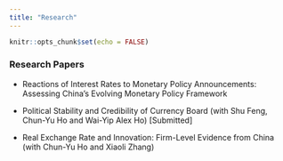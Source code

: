 ```yaml
---
title: "Research"
---
```


```r
knitr::opts_chunk$set(echo = FALSE)
```


### Research Papers
- Reactions of  Interest Rates to Monetary Policy Announcements: Assessing China’s Evolving Monetary
Policy Framework

- Political Stability and Credibility of Currency Board (with Shu Feng, Chun-Yu Ho and Wai-Yip Alex Ho) [Submitted]

- Real Exchange Rate and Innovation: Firm-Level Evidence from China (with Chun-Yu Ho and Xiaoli Zhang)

